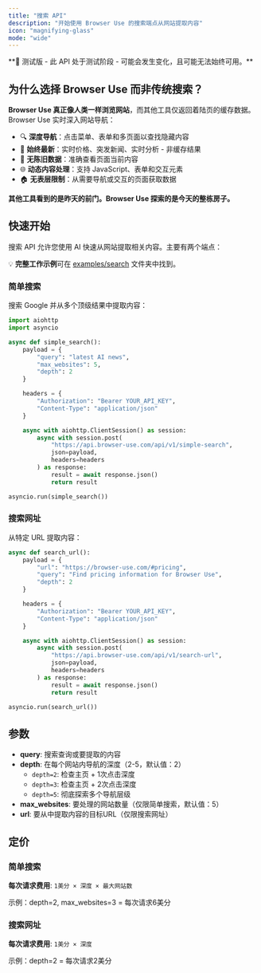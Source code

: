 ```yaml
---
title: "搜索 API"
description: "开始使用 Browser Use 的搜索端点从网站提取内容"
icon: "magnifying-glass"
mode: "wide"
---
```


<Warning>
  **🧪 测试版 - 此 API 处于测试阶段 - 可能会发生变化，且可能无法始终可用。**
</Warning>

## 为什么选择 Browser Use 而非传统搜索？

**Browser Use 真正像人类一样浏览网站**，而其他工具仅返回着陆页的缓存数据。Browser Use 实时深入网站导航：

- 🔍 **深度导航**：点击菜单、表单和多页面以查找隐藏内容
- 🚀 **始终最新**：实时价格、突发新闻、实时分析 - 非缓存结果
- 🎯 **无陈旧数据**：准确查看页面当前内容
- 🌐 **动态内容处理**：支持 JavaScript、表单和交互元素
- 🏠 **无表层限制**：从需要导航或交互的页面获取数据

**其他工具看到的是昨天的前门。Browser Use 探索的是今天的整栋房子。**

## 快速开始

搜索 API 允许您使用 AI 快速从网站提取相关内容。主要有两个端点：

💡 **完整工作示例**可在 [examples/search](https://github.com/browser-use/browser-use/tree/main/examples/search) 文件夹中找到。

### 简单搜索

搜索 Google 并从多个顶级结果中提取内容：

```python
import aiohttp
import asyncio

async def simple_search():
    payload = {
        "query": "latest AI news",
        "max_websites": 5,
        "depth": 2
    }

    headers = {
        "Authorization": "Bearer YOUR_API_KEY",
        "Content-Type": "application/json"
    }

    async with aiohttp.ClientSession() as session:
        async with session.post(
            "https://api.browser-use.com/api/v1/simple-search",
            json=payload,
            headers=headers
        ) as response:
            result = await response.json()
            return result

asyncio.run(simple_search())
```

### 搜索网址

从特定 URL 提取内容：

```python
async def search_url():
    payload = {
        "url": "https://browser-use.com/#pricing",
        "query": "Find pricing information for Browser Use",
        "depth": 2
    }

    headers = {
        "Authorization": "Bearer YOUR_API_KEY",
        "Content-Type": "application/json"
    }

    async with aiohttp.ClientSession() as session:
        async with session.post(
            "https://api.browser-use.com/api/v1/search-url",
            json=payload,
            headers=headers
        ) as response:
            result = await response.json()
            return result

asyncio.run(search_url())
```

## 参数

- **query**: 搜索查询或要提取的内容
- **depth**: 在每个网站内导航的深度（2-5，默认值：2）
  - `depth=2`: 检查主页 + 1次点击深度
  - `depth=3`: 检查主页 + 2次点击深度
  - `depth=5`: 彻底探索多个导航层级
- **max_websites**: 要处理的网站数量（仅限简单搜索，默认值：5）
- **url**: 要从中提取内容的目标URL（仅限搜索网址）

## 定价

### 简单搜索

**每次请求费用**: `1美分 × 深度 × 最大网站数`

示例：depth=2, max_websites=3 = 每次请求6美分

### 搜索网址

**每次请求费用**: `1美分 × 深度`

示例：depth=2 = 每次请求2美分